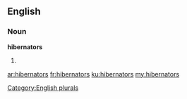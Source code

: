 ==English==

===Noun===
'''hibernators'''

# {{plural of|[[hibernator]]}}

[[Category:English plurals]]

[[ar:hibernators]]
[[fr:hibernators]]
[[ku:hibernators]]
[[my:hibernators]]